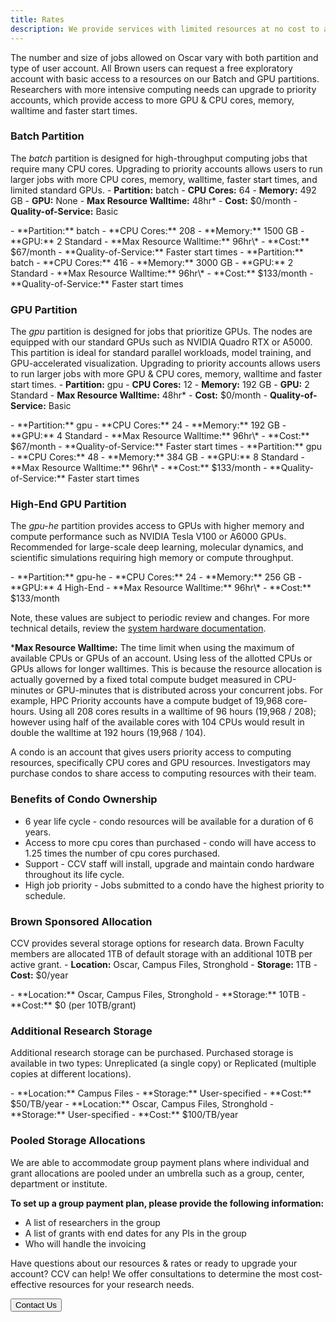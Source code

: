 ```yaml
---
title: Rates
description: We provide services with limited resources at no cost to all members affiliated with Brown. For advanced computing that requires extra resources, we charge a monthly fee.
---
```


<ContentSection title="High Performance Computing Cluster (Oscar)">

The number and size of jobs allowed on Oscar vary with both partition and type of user account. 
All Brown users can request a free exploratory account with basic access to a resources on our Batch and GPU partitions.
Researchers with more intensive computing needs can upgrade to priority accounts, which provide access to more GPU & CPU 
cores, memory, walltime and faster start times.

### Batch Partition
The _batch_ partition is designed for high-throughput computing jobs that require many CPU cores. Upgrading to priority 
accounts allows users to run larger jobs with more CPU cores, memory, walltime, faster start times, and limited 
standard GPUs. 
<CardGroup>
  <StyledCard title="Exploratory" size="md">
    - **Partition:** batch
    - **CPU Cores:** 64
    - **Memory:** 492 GB
    - **GPU:** None
    - **Max Resource Walltime:** 48hr\*
    - **Cost:** $0/month
    - **Quality-of-Service:** Basic
  </StyledCard>

  <StyledCard title="HPC Priority" size="md">
    - **Partition:** batch
    - **CPU Cores:** 208
    - **Memory:** 1500 GB
    - **GPU:** 2 Standard
    - **Max Resource Walltime:** 96hr\*
    - **Cost:** $67/month
    - **Quality-of-Service:** Faster start times
  </StyledCard>

  <StyledCard title="HPC Priority+" size="md">
    - **Partition:** batch
    - **CPU Cores:** 416
    - **Memory:** 3000 GB
    - **GPU:** 2 Standard
    - **Max Resource Walltime:** 96hr\*
    - **Cost:** $133/month
    - **Quality-of-Service:** Faster start times
  </StyledCard>

</CardGroup>

### GPU Partition
The _gpu_ partition is designed for jobs that prioritize GPUs. The nodes are equipped with our standard GPUs such as 
NVIDIA Quadro RTX or A5000. This partition is ideal for standard parallel workloads, model training, and GPU-accelerated 
visualization. Upgrading to priority accounts allows users to run larger jobs with more GPU & CPU cores, memory, 
walltime and faster start times.
<CardGroup>
  <StyledCard title="Exploratory" size="md">
    - **Partition:** gpu
    - **CPU Cores:** 12
    - **Memory:** 192 GB
    - **GPU:** 2 Standard
    - **Max Resource Walltime:** 48hr\*
    - **Cost:** $0/month
    - **Quality-of-Service:** Basic
  </StyledCard>

  <StyledCard title="Standard GPU Priority" size="md">
    - **Partition:** gpu
    - **CPU Cores:** 24
    - **Memory:** 192 GB
    - **GPU:** 4 Standard
    - **Max Resource Walltime:** 96hr\*
    - **Cost:** $67/month
    - **Quality-of-Service:** Faster start times
  </StyledCard>

  <StyledCard title="Standard GPU Priority+" size="md">
    - **Partition:** gpu
    - **CPU Cores:** 48
    - **Memory:** 384 GB
    - **GPU:** 8 Standard
    - **Max Resource Walltime:** 96hr\*
    - **Cost:** $133/month
    - **Quality-of-Service:** Faster start times
  </StyledCard>

</CardGroup>

### High-End GPU Partition
The _gpu-he_ partition provides access to GPUs with higher memory and compute performance such as NVIDIA Tesla V100 or 
A6000 GPUs. Recommended for large-scale deep learning, molecular dynamics, and scientific simulations requiring high 
memory or compute throughput.

<CardGroup>
  <StyledCard title="High-End GPU" size="md">
    - **Partition:** gpu-he
    - **CPU Cores:** 24
    - **Memory:** 256 GB
    - **GPU:** 4 High-End
    - **Max Resource Walltime:** 96hr\*
    - **Cost:** $133/month
  </StyledCard>
</CardGroup>

Note, these values are subject to periodic review and changes. For more technical details, review the [system hardware 
documentation](https://docs.ccv.brown.edu/oscar/system-overview).

\*__Max Resource Walltime:__ The time limit when using the maximum of available CPUs or GPUs of an account. 
Using less of the allotted CPUs or GPUs allows for longer walltimes. This is because the resource allocation is 
actually governed by a fixed total compute budget measured in CPU-minutes or GPU-minutes that is distributed 
across your concurrent jobs. For example, HPC Priority accounts have a compute budget of 19,968 core-hours. Using all 
208 cores results in a walltime of 96 hours (19,968 / 208); however using half of the available cores with 104 CPUs 
would result in double the walltime at 192 hours (19,968 / 104).

</ContentSection>

<ContentSection title="Purchasing a Condo">

A condo is an account that gives users priority access to computing resources, specifically CPU cores and GPU resources. 
Investigators may purchase condos to share access to computing resources with their team.

### Benefits of Condo Ownership

- 6 year life cycle - condo resources will be available for a duration of 6 years.
- Access to more cpu cores than purchased - condo will have access to 1.25 times the number of cpu cores purchased.
- Support - CCV staff will install, upgrade and maintain condo hardware throughout its life cycle.
- High job priority - Jobs submitted to a condo have the highest priority to schedule.

</ContentSection>

<ContentSection title="Research Data Storage">

### Brown Sponsored Allocation

CCV provides several storage options for research data. Brown Faculty members are allocated 1TB of default storage with 
an additional 10TB per active grant.
<CardGroup>
  <StyledCard title="Basic" size="md">
    - **Location:** Oscar, Campus Files, Stronghold
    - **Storage:** 1TB
    - **Cost:** $0/year
  </StyledCard>

  <StyledCard title="Active Grant Allocation" size="md">
      - **Location:** Oscar, Campus Files, Stronghold
      - **Storage:** 10TB
      - **Cost:** $0 (per 10TB/grant)
    </StyledCard>
</CardGroup>

### Additional Research Storage
Additional research storage can be purchased. Purchased storage is available in two types: Unreplicated (a single copy) 
or Replicated (multiple copies at different locations). 

<CardGroup>
  <StyledCard title="Unreplicated" size="md">
    - **Location:** Campus Files
    - **Storage:** User-specified
    - **Cost:** $50/TB/year
  </StyledCard>
  
  <StyledCard title="Replicated" size="md">
    - **Location:** Oscar, Campus Files, Stronghold
    - **Storage:** User-specified
    - **Cost:** $100/TB/year
  </StyledCard>
</CardGroup>

### Pooled Storage Allocations

We are able to accommodate group payment plans where individual and grant allocations are pooled under an umbrella such as a group, center, department or institute.

**To set up a group payment plan, please provide the following information:**

- A list of researchers in the group
- A list of grants with end dates for any PIs in the group
- Who will handle the invoicing

</ContentSection>

<ContentSection title="Contact Us">

Have questions about our resources & rates or ready to upgrade your account? CCV can help! We offer consultations to determine the most cost-effective resources for your research needs.

<Button size="md" href="/about/help#contact-us">
  Contact Us
</Button>

</ContentSection>
